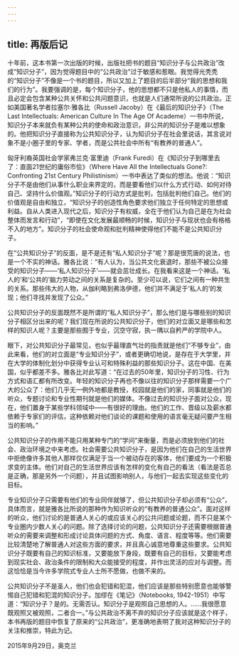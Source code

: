 ```yaml
---
---
---
```

title: 再版后记
---




十年前，这本书第一次出版的时候，出版社把书的题目“知识分子与公共政治”改成“知识分子”，因为觉得题目中的“公共政治”过于敏感和惹眼。我觉得光秃秃的“知识分子”不像是一个书的题目，所以又加上了题目的后半部分“我的思想和我们的行为”。我要强调的是，每个知识分子，他的思想都不只是他私人的事情，而且必定会包含某种公共关怀和公共问题意识，也就是人们通常所说的公共政治。正如美国著名学者拉塞尔·雅各比（Russell Jacoby）在《最后的知识分子》（The Last Intellectuals: American Culture In The Age Of Academe）一书中所说，知识分子本来就负有某种公共的使命和政治意识，非公共的知识分子是难以想象的。他把知识分子直接称为公共知识分子，认为知识分子在社会里说话，其言说对象不是小圈子里的专家、学者，而是公共社会中所有“有教养的普通人”。

匈牙利裔英国社会学家弗兰克·富里迪（Frank Furedi）在《知识分子到哪里去了：直面21世纪的庸俗市侩》（Where Have All the Intellectuals Gone?: Confronting 21st Century Philistinism）一书中表达了类似的想法。他说：“知识分子不是由他们从事什么职业来界定的，而是要看他们以什么方式行动、如何对待自己、坚持什么价值观。”知识分子的行动方式是批判，包括批判他们自己。他们的价值观是自由和独立，“知识分子的创造性角色要求他们独立于任何特定的思想或利益。自从人类进入现代之后，知识分子有权威，全在于他们认为自己是在为社会整体而发言和行动”，“即使在文化发展最顺畅的时候，知识分子与现状也会有格格不入的地方”。知识分子的社会使命观和批判精神使得他们不能不是公共知识分子。

在“公共知识分子”的反面，是不是还有“私人知识分子”呢？那是很荒唐的说法，也是一个不实的神话。雅各比说：“有人认为，当公共文化衰退时，那些不被公众接受的知识分子——‘私人知识分子’——就会茁壮成长。在我看来这是一个神话。‘私人的’和‘公共的’脑力劳动之间的关系是复杂的。至少可以说，它们之间有一种共生的关系。那些伟大的人物，从伽利略到弗洛伊德，他们并不满足于‘私人的’的发现；他们寻找并发现了公众。”

公共知识分子的反面既然不是所谓的“私人知识分子”，那么他们是与哪些别的知识分子相区分出来的呢？我们现在所说的公共知识分子，他们的对立面又是哪些和怎样的知识人呢？主要是那些囿于专业，沉空守寂，执一隅以自矜严的学院中人。

眼下，对公共知识分子最常见，也似乎最理直气壮的指责就是他们“不够专业”，由此来看，他们的对立面是“专业知识分子”，或者更确切地说，是存在于大学里，并在大学的体制化划分中获得专业认可和特殊利益的那些知识分子。这在中国、在美国，似乎都差不多。雅各比对此写道：“在过去的50年里，知识分子的习性、行为方式和语汇都有所改变。年轻的知识分子再也不像以往的知识分子那样需要一个广大的公众了：他们几乎无一例外地都是教授，校园就是他们的家，同事就是他们的听众，专题讨论和专业性期刊就是他们的媒体。不像过去的知识分子面对公众，现在，他们置身于某些学科领域中——有很好的理由。他们的工作、晋级以及薪水都依赖于专家们的评估，这种依赖对他们谈论的课题和使用的语言毫无疑问要产生相当的影响。”

公共知识分子的作用不能只用某种专门的“学问”来衡量，而是必须放到他们的社会、政治环境之中来考虑。社会需要公共知识分子，是因为他们在自己的生活世界中拒绝像许多其他人那样仅仅满足于当一个被动存在的客体，他们要成为一个积极求变的主体。他们对自己的生活世界应该有怎样的变化有自己的看法（看法是否总是正确，那是另外一个问题），并且试图影响别人，与他们一起去实现这些变化的目标。

专业知识分子只需要有他们的专业同伴就够了，但公共知识分子却必须有“公众”，具体而言，就是雅各比所说的那种作为知识听众的“有教养的普通公众”。面对这样的听众，他们讨论的是普通人关心的或应该关心的公共问题或论题，而不只是某个专业圈内少数人关心的问题。除了选择讨论的问题，公共知识分子还需要根据普通听众的需要来调整和形成讨论具体问题的方式、角度、语言、程度等等。他们需要比较清楚地了解普通人对这些方面的要求，并且真心诚意地尊重这些要求。公共知识分子既要有自己的知识标准，又要能放下身段，既要有自己的目标，又要能考虑到现实社会、政治条件的限制和大众能接受的程度，并作出灵活的应对与调整。而这恰恰是当今许多学院式专业人士所不愿做，也做不来的。

公共知识分子不是圣人，他们也会犯错和犯混，他们应该是那些特别愿意也能够警惕自己犯错和犯混的知识分子。加缪在《笔记》（Notebooks, 1942-1951）中写道：“知识分子？是的。无需否认。知识分子是观照自己思想的人。……我很愿意既观照又被观照，二者合一。”与公共政治不离不弃的知识分子应该就是这个样子，本书再版的题目中恢复了原来的“公共政治”，更准确地表明了我对这种知识分子的关注和推崇，特此为记。

2015年9月29日，奥克兰